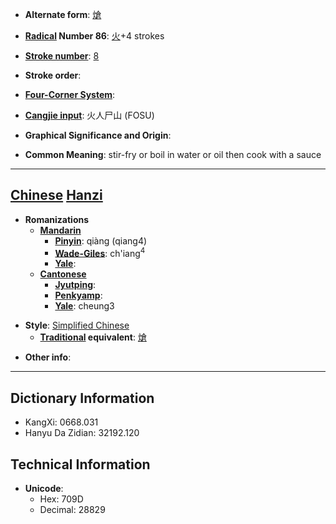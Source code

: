* '''Alternate form''': [[熗]]

* '''[[Wiktionary:Chinese radical index| Radical]] Number 86''': [[Wiktionary:Chinese radical index 火|火]]+4 strokes

* '''[[Wiktionary:Chinese total strokes index|Stroke number]]''': [[Wiktionary:Chinese total strokes index 8|8]]

* '''Stroke order''': 

* '''[[Wiktionary:Chinese four corner index|Four-Corner System]]''': 

* '''[[Wiktionary:Chinese Cangjie index|Cangjie input]]''': 火人尸山 (FOSU)

* '''Graphical Significance and Origin''': 

* '''Common Meaning''': stir-fry or boil in water or oil then cook with a sauce

----

== [[Chinese]] [[Hanzi]] ==

* '''Romanizations'''
** '''[[Mandarin]]'''
*** '''[[Pinyin]]''': qiàng (qiang4)
*** '''[[Wade-Giles]]''': ch'iang<sup>4</sup>
*** '''[[Yale]]''': 
** '''[[Cantonese]]'''
*** '''[[Jyutping]]''':
*** '''[[Penkyamp]]''': 
*** '''[[Yale]]''': cheung3

* '''Style''': [[Simplified Chinese]] 
** '''[[Traditional Chinese|Traditional]] equivalent''': [[熗]]

* '''Other info''': 

----

== Dictionary Information ==

* KangXi: 0668.031
* Hanyu Da Zidian: 32192.120

== Technical Information ==

* '''Unicode''':
** Hex: 709D
** Decimal: 28829